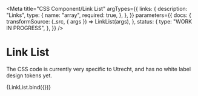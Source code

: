 <!-- @license CC0-1.0 -->


<Meta
  title="CSS Component/Link List"
  argTypes={{
    links: {
      description: "Links",
      type: {
        name: "array",
        required: true,
      },
    },
  }}
  parameters={{
    docs: {
      transformSource: (_src, { args }) => LinkList(args),
    },
    status: {
      type: "WORK IN PROGRESS",
    },
  }}
/>

# Link List

The CSS code is currently very specific to Utrecht, and has no white label design tokens yet.

<Canvas>
  <Story
    name="Link List"
    args={{
      links: [
        { href: "#", textContent: "Link 1" },
        { href: "#", textContent: "Link 2" },
        { href: "#", textContent: "Link 3" },
      ],
    }}
  >
    {LinkList.bind({})}
  </Story>
</Canvas>

<ArgsTable story="Link List" />
